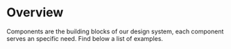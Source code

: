 

<Meta title="Overview" />

# Overview

Components are the building blocks of our design system, each component serves an specific need. Find below a list of examples.

<Unstyled>
  <DSProvider>
    <Grid>
      <OverviewCard centerStory={false} of={AccordionStories.Playground} />
      <OverviewCard of={BadgeStories.Playground} />
      <OverviewCard centerStory={false} of={BannerStories.Playground} />
      <OverviewCard of={BreadcrumbsStories.Playground} />
      <OverviewCard of={ButtonStories.Playground} />
      <OverviewCard of={IconButtonStories.Playground} />
      <OverviewCard of={CalloutStories.Playground} />
      <OverviewCard of={CardStories.Playground} />
      <OverviewCard of={CheckboxStories.Playground} />
      <OverviewCard of={ChipStories.Playground} />
      <OverviewCard of={CloseButtonStories.Default} />
      <OverviewCard centerStory={false} of={CollapsibleStories.Playground} />
      <OverviewCard of={ControlDropdownStories.Playground} />
      <OverviewCard of={DateRangePickerStories.Playground} />
      <OverviewCard of={DisplayStories.Playground} />
      <OverviewCard of={DropdownStories.Playground} />
      <OverviewCard of={ElementLabelStories.Playground} />
      <OverviewCard of={ErrorBoundaryStories.Medium} />
      <OverviewCard of={FileSelectorStories.Playground} />
      <OverviewCard of={FocusTrapStories} />
      <OverviewCard of={HeadingStories.Playground} />
      <OverviewCard of={HexGradeStories.SolidHexGrades} />
      <OverviewCard of={HintTooltipStories.Default} />
      <OverviewCard of={IconStories.Playground} />
      <OverviewCard of={IconWrapperStories.Playground} />
      <OverviewCard of={InputStories.Filled} />
      <OverviewCard of={InputGroupStories.InputGroupWithButton} />
      <OverviewCard of={LabelStories.Default} />
      <OverviewCard of={LinkStories.Playground} />
      <OverviewCard centerStory={false} of={LoadingStories.Playground} />
      <OverviewCard of={LogoStories.VariantEmblem} />
      <OverviewCard of={MessageStories.Playground} />
      <OverviewCard of={MultiValueInputStories.Filled} />
      <OverviewCard of={PaginationStories.OnlyCurrentPage} />
      <OverviewCard of={PasswordStories.DefaultPassword} />
      <OverviewCard of={ParagraphStories.Playground} />
      <OverviewCard of={PillStories.Playground} />
      <OverviewCard centerStory={false} of={ProgressBarStories.Variants} />
      <OverviewCard of={RadioStories.Playground} />
      <OverviewCard of={RangeStories.Playground} />
      <OverviewCard of={ScoreDeltaStories.Playground} />
      <OverviewCard of={ScrollViewStories.Playground} />
      <OverviewCard of={SearchBarStories.Playground} />
      <OverviewCard of={SegmentedToggleStories.Playground} />
      <OverviewCard centerStory={false} of={SelectStories.Playground} />
      <OverviewCard of={SignalStories.Playground} />
      <OverviewCard of={SingleDatePickerStories.Playground} />
      <OverviewCard centerStory={false} of={SkeletonStories.Default} />
      <OverviewCard centerStory={false} of={SnippetStories.Playground} />
      <OverviewCard centerStory={false} of={SortableListStories.Playground} />
      <OverviewCard of={SpinnerStories.DarkSpinner} />
      <OverviewCard of={StatusDotStories.Default} />
      <OverviewCard of={StatusPillStories.Default} />
      <OverviewCard of={StepperStories.Vertical} />
      <OverviewCard of={SwitchStories.Playground} />
      <OverviewCard of={TabsStories.Playground} />
      <OverviewCard of={TextStories.Playground} />
      <OverviewCard centerStory={false} of={TextAreaStories.Filled} />
      <OverviewCard of={TooltipStories.Playground} />
      <OverviewCard of={TrendIconStories.Trends} />
      <OverviewCard of={UserAvatarStories.Playground} />
    </Grid>
  </DSProvider>
</Unstyled>

